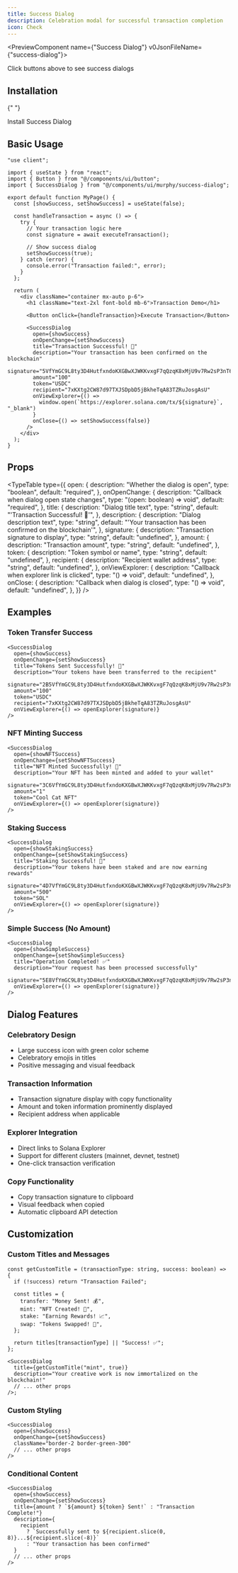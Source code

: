 ```yaml
---
title: Success Dialog
description: Celebration modal for successful transaction completion
icon: Check
---
```



<PreviewComponent name={"Success Dialog"} v0JsonFileName={"success-dialog"}>
  <div className="w-full space-y-4">
    <SuccessDialogPreview />
    <p className="text-sm text-gray-600 text-center">
      Click buttons above to see success dialogs
    </p>
  </div>
</PreviewComponent>

## Installation

<Steps>

{" "}

<Step>
  Install Success Dialog
  <InstallationCommands
    packageUrl={`${process.env.NEXT_PUBLIC_BASE_URL}/r/success-dialog.json`}
  />
</Step>

</Steps>

## Basic Usage

```tsx
"use client";

import { useState } from "react";
import { Button } from "@/components/ui/button";
import { SuccessDialog } from "@/components/ui/murphy/success-dialog";

export default function MyPage() {
  const [showSuccess, setShowSuccess] = useState(false);

  const handleTransaction = async () => {
    try {
      // Your transaction logic here
      const signature = await executeTransaction();

      // Show success dialog
      setShowSuccess(true);
    } catch (error) {
      console.error("Transaction failed:", error);
    }
  };

  return (
    <div className="container mx-auto p-6">
      <h1 className="text-2xl font-bold mb-6">Transaction Demo</h1>

      <Button onClick={handleTransaction}>Execute Transaction</Button>

      <SuccessDialog
        open={showSuccess}
        onOpenChange={setShowSuccess}
        title="Transaction Successful! 🎉"
        description="Your transaction has been confirmed on the blockchain"
        signature="5VfYmGC9L8ty3D4HutfxndoKXGBwXJWKKvxgF7qQzqK8xMjU9v7Rw2sP3nT6hL4jK9mN8bC1dF2eG3hI5jK6lM7n"
        amount="100"
        token="USDC"
        recipient="7xKXtg2CW87d97TXJSDpbD5jBkheTqA83TZRuJosgAsU"
        onViewExplorer={() =>
          window.open(`https://explorer.solana.com/tx/${signature}`, "_blank")
        }
        onClose={() => setShowSuccess(false)}
      />
    </div>
  );
}
```

## Props

<TypeTable
  type={{
    open: {
      description: "Whether the dialog is open",
      type: "boolean",
      default: "required",
    },
    onOpenChange: {
      description: "Callback when dialog open state changes",
      type: "(open: boolean) => void",
      default: "required",
    },
    title: {
      description: "Dialog title text",
      type: "string",
      default: "'Transaction Successful! 🎉'",
    },
    description: {
      description: "Dialog description text",
      type: "string",
      default: "'Your transaction has been confirmed on the blockchain'",
    },
    signature: {
      description: "Transaction signature to display",
      type: "string",
      default: "undefined",
    },
    amount: {
      description: "Transaction amount",
      type: "string",
      default: "undefined",
    },
    token: {
      description: "Token symbol or name",
      type: "string",
      default: "undefined",
    },
    recipient: {
      description: "Recipient wallet address",
      type: "string",
      default: "undefined",
    },
    onViewExplorer: {
      description: "Callback when explorer link is clicked",
      type: "() => void",
      default: "undefined",
    },
    onClose: {
      description: "Callback when dialog is closed",
      type: "() => void",
      default: "undefined",
    },
  }}
/>

## Examples

### Token Transfer Success

```tsx
<SuccessDialog
  open={showSuccess}
  onOpenChange={setShowSuccess}
  title="Tokens Sent Successfully! 💸"
  description="Your tokens have been transferred to the recipient"
  signature="2B5VfYmGC9L8ty3D4HutfxndoKXGBwXJWKKvxgF7qQzqK8xMjU9v7Rw2sP3nT6hL4jK9mN8bC1dF2eG3hI5jK6lM"
  amount="100"
  token="USDC"
  recipient="7xKXtg2CW87d97TXJSDpbD5jBkheTqA83TZRuJosgAsU"
  onViewExplorer={() => openExplorer(signature)}
/>
```

### NFT Minting Success

```tsx
<SuccessDialog
  open={showNFTSuccess}
  onOpenChange={setShowNFTSuccess}
  title="NFT Minted Successfully! 🎨"
  description="Your NFT has been minted and added to your wallet"
  signature="3C6VfYmGC9L8ty3D4HutfxndoKXGBwXJWKKvxgF7qQzqK8xMjU9v7Rw2sP3nT6hL4jK9mN8bC1dF2eG3hI5jK6lM"
  amount="1"
  token="Cool Cat NFT"
  onViewExplorer={() => openExplorer(signature)}
/>
```

### Staking Success

```tsx
<SuccessDialog
  open={showStakingSuccess}
  onOpenChange={setShowStakingSuccess}
  title="Staking Successful! 🚀"
  description="Your tokens have been staked and are now earning rewards"
  signature="4D7VfYmGC9L8ty3D4HutfxndoKXGBwXJWKKvxgF7qQzqK8xMjU9v7Rw2sP3nT6hL4jK9mN8bC1dF2eG3hI5jK6lM"
  amount="500"
  token="SOL"
  onViewExplorer={() => openExplorer(signature)}
/>
```

### Simple Success (No Amount)

```tsx
<SuccessDialog
  open={showSimpleSuccess}
  onOpenChange={setShowSimpleSuccess}
  title="Operation Completed! ✅"
  description="Your request has been processed successfully"
  signature="5E8VfYmGC9L8ty3D4HutfxndoKXGBwXJWKKvxgF7qQzqK8xMjU9v7Rw2sP3nT6hL4jK9mN8bC1dF2eG3hI5jK6lM"
  onViewExplorer={() => openExplorer(signature)}
/>
```

## Dialog Features

### Celebratory Design

- Large success icon with green color scheme
- Celebratory emojis in titles
- Positive messaging and visual feedback

### Transaction Information

- Transaction signature display with copy functionality
- Amount and token information prominently displayed
- Recipient address when applicable

### Explorer Integration

- Direct links to Solana Explorer
- Support for different clusters (mainnet, devnet, testnet)
- One-click transaction verification

### Copy Functionality

- Copy transaction signature to clipboard
- Visual feedback when copied
- Automatic clipboard API detection

## Customization

### Custom Titles and Messages

```tsx
const getCustomTitle = (transactionType: string, success: boolean) => {
  if (!success) return "Transaction Failed";

  const titles = {
    transfer: "Money Sent! 💰",
    mint: "NFT Created! 🎨",
    stake: "Earning Rewards! 📈",
    swap: "Tokens Swapped! 🔄",
  };

  return titles[transactionType] || "Success! ✅";
};

<SuccessDialog
  title={getCustomTitle("mint", true)}
  description="Your creative work is now immortalized on the blockchain!"
  // ... other props
/>;
```

### Custom Styling

```tsx
<SuccessDialog
  open={showSuccess}
  onOpenChange={setShowSuccess}
  className="border-2 border-green-300"
  // ... other props
/>
```

### Conditional Content

```tsx
<SuccessDialog
  open={showSuccess}
  onOpenChange={setShowSuccess}
  title={amount ? `${amount} ${token} Sent!` : "Transaction Complete!"}
  description={
    recipient
      ? `Successfully sent to ${recipient.slice(0, 8)}...${recipient.slice(-8)}`
      : "Your transaction has been confirmed"
  }
  // ... other props
/>
```

